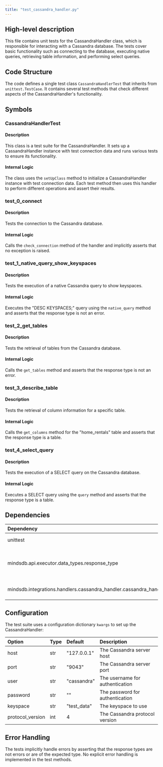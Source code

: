 ```yaml
---
title: "test_cassandra_handler.py"
---
```


## High-level description
This file contains unit tests for the CassandraHandler class, which is responsible for interacting with a Cassandra database. The tests cover basic functionality such as connecting to the database, executing native queries, retrieving table information, and performing select queries.

## Code Structure
The code defines a single test class `CassandraHandlerTest` that inherits from `unittest.TestCase`. It contains several test methods that check different aspects of the CassandraHandler's functionality.

## Symbols

### CassandraHandlerTest
#### Description
This class is a test suite for the CassandraHandler. It sets up a CassandraHandler instance with test connection data and runs various tests to ensure its functionality.

#### Internal Logic
The class uses the `setUpClass` method to initialize a CassandraHandler instance with test connection data. Each test method then uses this handler to perform different operations and assert their results.

### test_0_connect
#### Description
Tests the connection to the Cassandra database.

#### Internal Logic
Calls the `check_connection` method of the handler and implicitly asserts that no exception is raised.

### test_1_native_query_show_keyspaces
#### Description
Tests the execution of a native Cassandra query to show keyspaces.

#### Internal Logic
Executes the "DESC KEYSPACES;" query using the `native_query` method and asserts that the response type is not an error.

### test_2_get_tables
#### Description
Tests the retrieval of tables from the Cassandra database.

#### Internal Logic
Calls the `get_tables` method and asserts that the response type is not an error.

### test_3_describe_table
#### Description
Tests the retrieval of column information for a specific table.

#### Internal Logic
Calls the `get_columns` method for the "home_rentals" table and asserts that the response type is a table.

### test_4_select_query
#### Description
Tests the execution of a SELECT query on the Cassandra database.

#### Internal Logic
Executes a SELECT query using the `query` method and asserts that the response type is a table.

## Dependencies
| Dependency | Purpose |
|:-----------|:--------|
| unittest | Provides the testing framework |
| mindsdb.api.executor.data_types.response_type | Provides the RESPONSE_TYPE enum for checking response types |
| mindsdb.integrations.handlers.cassandra_handler.cassandra_handler | Provides the CassandraHandler class being tested |

## Configuration
The test suite uses a configuration dictionary `kwargs` to set up the CassandraHandler:

| Option | Type | Default | Description |
|:-------|:-----|:--------|:------------|
| host | str | "127.0.0.1" | The Cassandra server host |
| port | str | "9043" | The Cassandra server port |
| user | str | "cassandra" | The username for authentication |
| password | str | "" | The password for authentication |
| keyspace | str | "test_data" | The keyspace to use |
| protocol_version | int | 4 | The Cassandra protocol version |

## Error Handling
The tests implicitly handle errors by asserting that the response types are not errors or are of the expected type. No explicit error handling is implemented in the test methods.